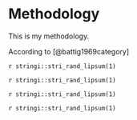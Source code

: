 # Methodology

This is my methodology.

According to [@battig1969category]

`r stringi::stri_rand_lipsum(1)` 

`r stringi::stri_rand_lipsum(1)` 

`r stringi::stri_rand_lipsum(1)` 

`r stringi::stri_rand_lipsum(1)` 